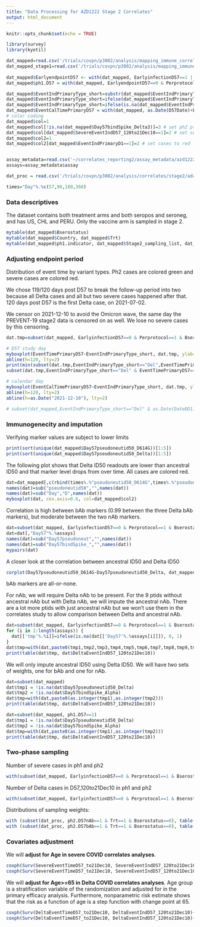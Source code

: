 ```yaml
---
title: "Data Processing for AZD1222 Stage 2 Correlates"
output: html_document
---
```


```r
knitr::opts_chunk$set(echo = TRUE)

library(survey)
library(kyotil)

dat_mapped=read.csv('/trials/covpn/p3002/analysis/mapping_immune_correlates/stage2/adata/COVID_AstraZeneca_stage2_mapped_20240322.csv')
dat_mapped_stage1=read.csv('/trials/covpn/p3002/analysis/mapping_immune_correlates/stage1/adata/COVID_AstraZeneca_realdata_20221208.csv')
 
dat_mapped$EarlyendpointD57 <- with(dat_mapped, EarlyinfectionD57==1 | (EventIndPrimaryD1==1 & EventTimePrimaryD1 < NumberdaysD1toD57 + 7),1,0)
dat_mapped$ph1.D57 = with(dat_mapped, EarlyendpointD57==0 & Perprotocol==1 & EventTimePrimaryD57 >= 7)

dat_mapped$EventIndPrimaryType_short=substr(dat_mapped$EventIndPrimaryType,1,3)
dat_mapped$EventIndPrimaryType_short=ifelse(dat_mapped$EventIndPrimaryType_short=="", NA,dat_mapped$EventIndPrimaryType_short)
dat_mapped$EventIndPrimaryType_short=ifelse(is.na(dat_mapped$EventIndPrimaryType_short) & dat_mapped$EventIndPrimaryD1==1, "Unk",dat_mapped$EventIndPrimaryType_short)
dat_mapped$EventCalTimePrimaryD57 = with(dat_mapped, as.Date(D57Date)+EventTimePrimaryD57)
# color coding
dat_mapped$col=1
dat_mapped$col[!is.na(dat_mapped$Day57bindSpike_Delta3)]=3 # set ph2 ptids to green
dat_mapped$col[dat_mapped$SevereEventIndD57_120to21Dec10==1]=2 # set severe cases to red
dat_mapped$col2=1
dat_mapped$col2[dat_mapped$EventIndPrimaryD1==1]=2 # set cases to red


assay_metadata=read.csv('~/correlates_reporting2/assay_metadata/azd1222_stage2_assay_metadata.csv')
assays=assay_metadata$assay

dat_proc = read.csv('/trials/covpn/p3002/analysis/correlates/stage2/adata/azd1222_stage2_data_processed_20240322.csv')

times="Day"%.%c(57,90,180,360)
```


### Data descriptives

The dataset contains both treatment arms and both seropos and seroneg, and has US, CHL and PERU. Only the vaccine arm is sampled in stage 2.
```r
mytable(dat_mapped$Bserostatus)
mytable(dat_mapped$Country, dat_mapped$Trt)
mytable(dat_mapped$ph1.indicator, dat_mapped$Stage2_sampling_list, dat_mapped$Trt)
```



### Adjusting endpoint period

Distribution of event time by variant types. Ph2 cases are colored green and severe cases are colored red.

We chose 119/120 days post D57 to break the follow-up period into two because all Delta cases and all but two severe cases happened after that. 120 days post D57 is the first Delta case, on 2021-07-02.

We censor on 2021-12-10 to avoid the Omicron wave, the same day the PREVENT-19 stage2 data is censored on as well. We lose no severe cases by this censoring.
```r
dat.tmp=subset(dat_mapped, EarlyinfectionD57==0 & Perprotocol==1 & Bserostatus==0 & Trt==1)

# D57 study day
myboxplot(EventTimePrimaryD57~EventIndPrimaryType_short, dat.tmp, ylab="EventTimePrimary57", col=dat.tmp$col, cex.axis=0.8)
abline(h=120, lty=2) 
print(min(subset(dat.tmp,EventIndPrimaryType_short=="Del",EventTimePrimaryD57),na.rm=T))
subset(dat.tmp,EventIndPrimaryType_short=="Del" & EventTimePrimaryD57==120, EventCalTimePrimaryD57)

# calendar day
myboxplot(EventCalTimePrimaryD57~EventIndPrimaryType_short, dat.tmp, ylab="Event Calendar Time", col=dat.tmp$col, cex.axis=0.8)
abline(h=120, lty=2) 
abline(h=as.Date("2021-12-10"), lty=2) 

# subset(dat_mapped,EventIndPrimaryType_short=="Del" & as.Date(DateDD1)<as.Date("2021-01-01"), c(Subjectid, EventTimePrimaryDate, DateDD1))
```


### Immunogenecity and imputation

Verifying marker values are subject to lower limits
```r
print(sort(unique(dat_mapped$Day57pseudoneutid50_D614G))[1:5])
print(sort(unique(dat_mapped$Day57pseudoneutid50_Delta))[1:5])
```


The following plot shows that Delta ID50 readouts are lower than ancestral ID50 and that marker level drops from over time. All cases are colored red.
```r
dat=dat_mapped[,c(rbind(times%.%"pseudoneutid50_D614G",times%.%"pseudoneutid50_Delta"))]
names(dat)=sub("pseudoneutid50","",names(dat))
names(dat)=sub("Day","D",names(dat))
myboxplot(dat, cex.axis=0.6, col=dat_mapped$col2)
```



Correlation is high between bAb markers (0.99 between the three Delta bAb markers), but moderate between the two nAb markers.
```r
dat=subset(dat_mapped, EarlyinfectionD57==0 & Perprotocol==1 & Bserostatus==0 & Trt==1)
dat=dat[,"Day57"%.%assays]
names(dat)=sub("Day57pseudoneut","",names(dat))
names(dat)=sub("Day57bindSpike_","",names(dat))
mypairs(dat)
```

A closer look at the correlation between ancestral ID50 and Delta ID50

```r
corplot(Day57pseudoneutid50_D614G~Day57pseudoneutid50_Delta, dat_mapped, asp=1)
```

bAb markers are all-or-none. 

For nAb, we will require Delta nAb to be present. For the 9 ptids without ancestral nAb but with Delta nAb, we will impute the ancestral nAb. There are a lot more ptids with just ancestral nAb but we won't use them in the correlates study to allow comparison between Delta and ancestral nAb.
```r
dat=subset(dat_mapped, EarlyinfectionD57==0 & Perprotocol==1 & Bserostatus==0 & Trt==1)
for (i in 1:length(assays)) {
  dat[['tmp'%.%i]]=ifelse(is.na(dat[['Day57'%.%assays[i]]]), 0, 1)
}
dat$tmp=with(dat,paste0(tmp1,tmp2,tmp3,tmp4,tmp5,tmp6,tmp7,tmp8,tmp9,tmp10))
print(table(dat$tmp, dat$DeltaEventIndD57_120to21Dec10))
```

We will only impute ancestral ID50 using Delta ID50. We will have two sets of weights, one for bAb and one for nAb. 
```r
dat=subset(dat_mapped)
dat$tmp1 = !is.na(dat$Day57pseudoneutid50_Delta)
dat$tmp2 = !is.na(dat$Day57bindSpike_Alpha)
dat$tmp=with(dat,paste0(as.integer(tmp1),as.integer(tmp2)))
print(table(dat$tmp, dat$DeltaEventIndD57_120to21Dec10))
```

```r
dat=subset(dat_mapped, ph1.D57==1)
dat$tmp1 = !is.na(dat$Day57pseudoneutid50_Delta)
dat$tmp2 = !is.na(dat$Day57bindSpike_Alpha)
dat$tmp=with(dat,paste0(as.integer(tmp1),as.integer(tmp2)))
print(table(dat$tmp, dat$DeltaEventIndD57_120to21Dec10))
```


### Two-phase sampling

Number of severe cases in ph1 and ph2
```r
with(subset(dat_mapped, EarlyinfectionD57==0 & Perprotocol==1 & Bserostatus==0 & Trt==1), mytable(!is.na(Day57bindSpike_Delta3), SevereEventIndD57_120to21Dec10))
```

Number of Delta cases in D57_120to21Dec10 in ph1 and ph2
```r
with(subset(dat_mapped, EarlyinfectionD57==0 & Perprotocol==1 & Bserostatus==0 & Trt==1), mytable(!is.na(Day57bindSpike_Delta3), DeltaEventIndD57_120to21Dec10))
```


Distributions of sampling weights:
```r
with (subset(dat_proc, ph2.D57nAb==1 & Trt==1 & Bserostatus==0), table(ph2.D57nAb, Wstratum))
with (subset(dat_proc, ph2.D57bAb==1 & Trt==1 & Bserostatus==0), table(ph2.D57bAb, Wstratum))
```



### Covariates adjustment


We will **adjust for Age in severe COVID correlates analyses**.
```r
coxph(Surv(SevereEventTimeD57_to21Dec10, SevereEventIndD57_120to21Dec10)~Age+risk_score, subset(dat_proc, ph1.D57_120==1 & Bserostatus==0 & Trt==1))
coxph(Surv(SevereEventTimeD57_to21Dec10, SevereEventIndD57_120to21Dec10)~Senior+risk_score, subset(dat_proc, ph1.D57_120==1 & Bserostatus==0 & Trt==1))
```


We will **adjust for Age>=65 in Delta COVID correlates analyses**. Age group is a stratification variable of the randomization and adjusted for in the primary efficacy analysis. Furthermore, nonparametric risk estimate shows that the risk as a function of age is a step function with change point at 65.


```r
coxph(Surv(DeltaEventTimeD57_to21Dec10, DeltaEventIndD57_120to21Dec10)~Age+risk_score, subset(dat_proc, ph1.D57_120==1 & Bserostatus==0 & Trt==1))
coxph(Surv(DeltaEventTimeD57_to21Dec10, DeltaEventIndD57_120to21Dec10)~Senior+risk_score, subset(dat_proc, ph1.D57_120==1 & Bserostatus==0 & Trt==1))
```